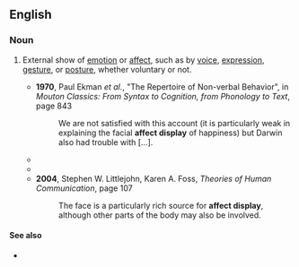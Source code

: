 ==English==

===Noun===
{{wikipedia}}
{{en-noun}}

# {{lb|en|psychology}} External show of [[emotion]] or [[affect]], such as by [[voice]], [[expression]], [[gesture]], or [[posture]], whether voluntary or not.
#* '''1970''', Paul Ekman ''et al.'', "The Repertoire of Non-verbal Behavior", in ''Mouton Classics: From Syntax to Cognition, from Phonology to Text'', page 843
#*: We are not satisfied with this account (it is particularly weak in explaining the facial '''affect display''' of happiness) but Darwin also had trouble with […].
#* {{quote-text|year=1987|author=Donald L. Nathanson|title=The Many Faces of Shame|page=16|passage=[…] Darwin (as is implicit in the title of his book ''The Expression of Emotions in Man and Animals'') saw facial affect display as the external expression of an internal emotional state, […].}}
#* {{quote-text|year=2002|author=Peter Fonagy|title=Affect Regulation, Mentalization, and the Development of the Self|page=178|passage=The marked '''affect-display''', remains, nevertheless, sufficiently similar to the parent's normative emotion expression for the infant to recognize the [….]}}
#* '''2004''', Stephen W. Littlejohn, Karen A. Foss, ''Theories of Human Communication'', page 107
#*: The face is a particularly rich source for '''affect display''', although other parts of the body may also be involved.

====See also====
* {{l|en|emotional expression}}